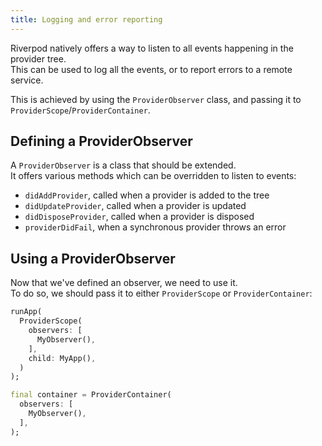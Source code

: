 ```yaml
---
title: Logging and error reporting
---
```



Riverpod natively offers a way to listen to all events happening
in the provider tree.  
This can be used to log all the events, or to report errors to a
remote service.

This is achieved by using the `ProviderObserver` class,
and passing it to `ProviderScope`/`ProviderContainer`.

## Defining a ProviderObserver

A `ProviderObserver` is a class that should be extended.  
It offers various methods which can be overridden to listen to events:

- `didAddProvider`, called when a provider is added to the tree
- `didUpdateProvider`, called when a provider is updated
- `didDisposeProvider`, called when a provider is disposed
- `providerDidFail`, when a synchronous provider throws an error

<AutoSnippet raw={providerObserver} />

## Using a ProviderObserver

Now that we've defined an observer, we need to use it.  
To do so, we should pass it to either `ProviderScope` or `ProviderContainer`:

```dart
runApp(
  ProviderScope(
    observers: [
      MyObserver(),
    ],
    child: MyApp(),
  )
);
```

```dart
final container = ProviderContainer(
  observers: [
    MyObserver(),
  ],
);
```
